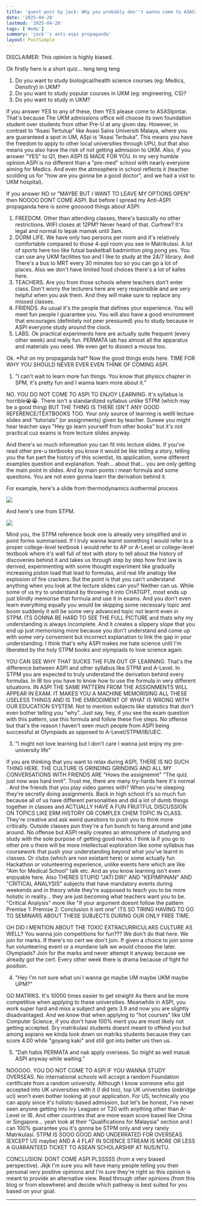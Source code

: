```yaml
---
title: 'guest post by jack: Why you probably don''t wanna come to ASASIpintar'
date: '2025-04-28'
lastmod: '2025-04-28'
tags: ['#edu']
summary: 'jack''s anti-aspi propaganda'
layout: PostSimple
---
```


DISCLAIMER: This opinion is highly biased.

Ok firstly here is a short quiz... teng teng teng

1. Do you want to study biological/health science courses (eg: Medics, Densitry) in UKM?
2. Do you want to study popular courses in UKM (eg: engineering, CS)?
3. Do you want to study in UKM?

If you answer YES to any of these, then YES please come to ASASIpintar. That's because The UKM admissions office will choose its own foundation student over students from other Pre-U at any given day. However, in contrast to “Asasi Tertutup” like Asasi Sains Universiti Malaya, where you are guaranteed a spot in UM, ASpi is “Asasi Terbuka”. This means you have the freedom to apply to other local universities through UPU, but that also means you also have the risk of not getting admission to UKM. Also, if you answer "YES" to Q1, then ASPI IS MADE FOR YOU. In my very humble opinion ASPI is no different than a "pre-med" school with nearly everyone aiming for Medics. And even the atmosphere in school reflects it (teacher scolding us for "how are you gonna be a good doctor", and we had a visit to UKM hospital).

If you answer NO or "MAYBE BUT I WANT TO LEAVE MY OPTIONS OPEN" then NOOOO DONT COME ASPI. But before I spread my Anti-ASPI propaganda here is some goooood things about ASPI:

1. FREEDOM. Other than attending classes, there's basically no other restrictions. WIFI closes at 12PM? Never heard of that. Curfrew? It's legal and normal to lepak mamak until 3am. 
2. DORM LIFE. We have only two persons per room and it's relatively comfortable compared to those 4-ppl room you see in Matrikulasi. A lot of sports here too like futsal basketball badmintion ping pong yes. You can use any UKM facilities too and I like to study at the 24/7 library. And  There's a bus to MRT every 30 minutes too so you can go a lot of places. Also we don't have limited food choices there's a lot of kafes here. 
3. TEACHERS. Are you from those schools where teachers don't enter class. Don't worry the lecturers here are very responsible and are very helpful when you ask them. And they will make sure to replace any missed classes.
4. FRIENDS. As usual it's the people that defines your experience. You will meet fun people I guarantee you. You will also have a good environment that encourages (definitely not peer pressured) you to study because in ASPI everyone study around the clock. 
5. LABS. Ok practical experiments here are actually quite frequent (every other week) and really fun. PERMATA lab has almost all the apparatus and materials you need. We even get to dissect a mouse too.

Ok. \*Put on my propaganda hat\* Now the good things ends here. TIME FOR WHY YOU SHOULD NEVER EVER EVEN THINK OF COMING ASPI. 

1. "I can't wait to learn more fun things. You know that physics chapter in SPM, it's pretty fun and I wanna learn more about it."

NO. YOU DO NOT COME TO ASPI TO ENJOY LEARNING. 
It's syllabus is horrible😭😭. There isn't a standardized syllabus unlike STPM (which may be a good thing) BUT THE THING IS THERE ISN'T ANY GOOD REFERENCE/TEXTBOOKS TOO. Your only source of learning is wellll lecture slides and "tutorials" (or assignments) given by teacher. Sureee you might hear teacher says "Hey go learn yourself from other books" but it's not practical cuz exams is from lecture slides anyway.

And there's so much information you can fit into lecture slides. If you've read other pre-u textbooks you know it would be like telling a story, telling you the fun part the history of this scientist, its application, some different examples question and explanation. Yeah... about that... you are only getting the main point in slides. And by main points i mean formula and some questions. You are not even gonna learn the derivation behind it. 

For example, here's a slide from thermodynamics isothermal process 

![](https://pad.degrowth.net/uploads/a1c705a8-c246-432e-b27f-a811a66e4808.png)

And here's one from STPM.

![](https://pad.degrowth.net/uploads/2d54a928-5676-42f1-b569-e8c9e1f473dd.png)

Mind you, the STPM reference book one is already very simplified and in point forms summarised. If I truly wanna learnt something I would refer to a proper college-level textbook I would refer to AP or A-Level or college-level textbook where it's wall full of text with story to tell about the history of discoveries behind it and takes us through step by step how first law is derived, experimenting with some thought experiment like gradually increasing piston load that lead to formulas, and real life analogy like explosion of fire crackers.  But the point is that you can't understand anything when you look at the lecture slides can you? Neither can us. While some of us try to understand by throwing it into CHATGPT, most ends up just blindly memorise that formula and use it in exams. And you don't even learn everything equally you would be skipping some necessary topic and boom suddenly it will be some very advanced topic not learnt even in STPM. ITS GONNA BE HARD TO SEE THE FULL PICTURE and thats why my understanding is always incomplete. And it creates a slippery slope that you end up just memorising more because you don't understand and come up with some very convenient but incorrect explanation to link the gap in your understanding. I think that's why ASPI makes me hate science until I'm liberated by the holy STPM books and olympiads to love science again.

YOU CAN SEE WHY THAT SUCKS THE FUN OUT OF LEARNING. That's the difference between ASPI and other syllabus like STPM and A-Level. In STPM you are expected to truly understand the derivation behind every formulas. In IB too you have to know how to use the formula in very different situations. IN ASPI THE SAME PATTERN FROM THE ASSIGNMENTS WILL APPEAR IN EXAM. IT MAKES YOU A MACHINE MEMORISING ALL THESE USELESS THINGS AND IS THE EMBODIMENT OF WHAT IS WRONG WITH OUR EDUCATION SYSTEM. Not to mention subjects like statistics that don't even bother telling you "why". Just say, hey, if you see the exam question with this pattern, use this formula and follow these five steps. No offense but that's the reason I haven't seen much people from ASPI being successful at Olympiads as opposed to A-Level/STPM/IB/UEC. 

3. "I might not love learning but I don't care I wanna just enjoy my pre-university life"

If you are thinking that you want to relax during ASPI, THERE IS NO SUCH THING HERE. THE CULTURE IS GRINDING GRINDING AND ALL MY CONVERSATIONS WITH FRIENDS ARE "Hows the assignemnt" "The quiz just now was hard innit". Trust me, there are many try-hards here it's normal . And the friends that you play video games with? When you're sleeping they're secretly doing assignments. Back in high school it's so much fun because all of us have different personalities and did a lot of dumb things together in classes and ACTUALLY HAVE A FUN FRUITFUL DISCUSSION ON TOPICS LIKE ERM HISTORY OR COMPLEX CHEM TOPIC IN CLASS. They're creative and ask weird questions to push you to think more critically. Outside classes pun they're a fun bunch to hang around and joke around. No offense but ASPI really creates an atmosphere of studying and study with the sole purpose of getting good marks. I think la if you go to other pre u there will be more intellectual exploration like some syllabus has coursework that push your understanding beyond what you've learnt in classes. Or clubs (which are non existant here) or some actually fun Hackathon or volunteering experience, unlike events here which are like "Aim for Medical School" talk etc. And as you know learning isn't even enjoyable here. Also THERES STUPID "JATI DIRI" AND "KEPIMPINAN" AND "CRITICAL ANALYSIS" subjects that have mandatory events during weekends and in theory while they're supposed to teach you to be more holistic in reality... they are just becoming what teachers want you to be. "Critical Analysis" more like "if your argument doesnt follow the pattern Premise 1: Premise 2: Conclusion it isnt one" ITS SO TIRING HAVING TO GO TO SEMINARS ABOUT THESE SUBJECTS DURING OUR ONLY FREE TIME.

OH DID I MENTION ABOUT THE TOXIC EXTRACURRICULARS CULTURE AS WELL? You wanna join competitions for fun??? We don't do that here. We join for marks. If there's no cert we don't join. If given a choice to join some fun volunteering event or a mundane talk we would choose the later. Olympiads? Join for the marks and never attempt it anyway because we already got the cert. Every other week there is drama because of fight for position. 


4. "Hey I'm not sure what uni I wanna go maybe UM maybe UKM maybe UPM?"

GO MATRIKS. It's 10000 times easier to get straight As there and be more competitive when applying to these universities. Meanwhile in ASPI, you work super hard and miss a subject and gets 3.9 and now you are slightly disadvantaged. And we know that when applying to "hot courses" like UM Computer Science, if you don't have 100% merit you are most likely not getting accepted. Sry matrikulasi students doesnt meant to offend you but among aspians we kinda look down on matriks students because they can score 4.00 while "goyang kaki" and still got into better uni then us. 


5. "Dah habis PERMATA and nak apply overseas. So might as well masuk ASPI anyway while waiting."

NOOOOO. YOU DO NOT COME TO ASPI IF YOU WANNA STUDY OVERSEAS. No international schools will accept a random Foundation certificate from a random university. Although I know someone who got accepted into UK universities with it (I did too), top UK universities (oxbridge ucl) won't even bother looking at your application. For US, technically you can apply since it's holistic-based admission, but let's be honest, I've never seen anyone getting into Ivy Leagues or T20 with anything other than A-Level or IB. And other countries that are more exam score based like China or Singapore... yeah look at their "Qualifications for Malaysia" section and I can 100% guarantee you it's gonna be STPM only and very rarely Matrikulasi. STPM IS SOOO GOOD AND UNDERRATED FOR OVERSEAS (EXCEPT US maybe) AND A 4 FLAT IN SCIENCE STREAM IS MORE OR LESS A GUARANTEED TICKET TO ASEAN SCHOLARSHIP AT NUS/NTU.

CONCLUSION: DONT COME ASPI PLSSSSS (from a very biased perspective). Jkjk I'm sure you will have many people telling you their personal very positive opinions and I'm sure they're right so this opinion is meant to provide an alternative view. Read through other opinions (from this blog or from elsewhere) and decide which pathway is best suited for you based on your goal.

---

<script async src="https://talk.hyvor.com/embed/embed.js" type="module"></script>
<hyvor-talk-comments website-id="11281" page-id="https://leia-mayssa.vercel.app/blog/antiaspi"></hyvor-talk-comments>
